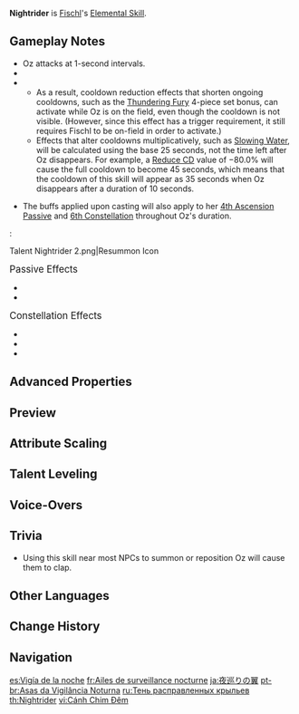 {{Talent Infobox
|image         = Talent Nightrider.png
|character     = Fischl
|type          = Elemental Skill
|info          = Summons Oz. The night raven forged of darkness and lightning descends upon the land, dealing {{Color|Electro DMG}} in a small [[AoE]].<br>For the ability's [[duration]], Oz will continuously attack nearby opponents with {{Color|Electro|Freikugel}}.<br><br>Hold to adjust the location Oz will be summoned to.<br>{{Control|Tap|Press|Press}} again any time during the ability's duration to once again summon him to Fischl's side.
|CD            = 25s
|duration      = 10s
|attr1         = Oz's ATK DMG
|value1        = 88.8–189%
|attr2         = Summoning DMG
|value2        = 115–245%
|utility1      = Effects End Character Fallen
|scale_att1    = ATK
}}
{{Description|"My time is most precious, and I shall not waste it on the likes of you... Go, Oz, fall upon them, and bring down upon them your Rachsüchtig Blitz, that which tears open the long night."<br>&mdash;[[Flowers for Princess Fischl]] (IV): Farewell Frau Welt}}
'''Nightrider''' is [[Fischl]]'s [[Elemental Skill]].

==Gameplay Notes==
* Oz attacks at 1-second intervals.
* {{Talent Note|particles|each of Oz's attacks|0.67}}
* {{Talent Note|cooldown|immediate}}
** As a result, cooldown reduction effects that shorten ongoing cooldowns, such as the [[Thundering Fury]] 4-piece set bonus, can activate while Oz is on the field, even though the cooldown is not visible. (However, since this effect has a trigger requirement, it still requires Fischl to be on-field in order to activate.)
** Effects that alter cooldowns multiplicatively, such as [[Ley Line Disorder|Slowing Water]], will be calculated using the base 25 seconds, not the time left after Oz disappears. For example, a [[Reduce CD]] value of &minus;80.0% will cause the full cooldown to become 45 seconds, which means that the cooldown of this skill will appear as 35 seconds when Oz disappears after a duration of 10 seconds.
* {{Talent Note|snapshot|Oz's ATK DMG|character=Fischl|snapshottime=when casting and when repositioning Oz}} The buffs applied upon casting will also apply to her [[Undone Be Thy Sinful Hex|4th Ascension Passive]] and [[Evernight Raven|6th Constellation]] throughout Oz's duration.
:<gallery>
Talent Nightrider 2.png|Resummon Icon
</gallery>

;<big>Passive Effects</big>
* {{Talent Note|character=Fischl|talent=Nightrider|ascension|1|Stellar Predator}}
* {{Talent Note|character=Fischl|talent=Nightrider|ascension|2|Undone Be Thy Sinful Hex}}

;<big>Constellation Effects</big>
* {{Talent Note|constellation|2|Devourer of All Sins}}
* {{Talent Note|constellation|3|Wings of Nightmare}}
* {{Talent Note|constellation|6|Evernight Raven}}

==Advanced Properties==
{{Advanced Properties
|title   = Summon DMG
|gu      = 1U
|icdtag  = none
|poise   = 80
|impulse = 2

|title2   = Oz's ATK DMG
|gu2      = 1U
|icdtag2  = Elemental Skill
|icdtype2 = 5s/4 Hits
|poise2   = 10
|impulse2 = 1

|title3   = Thundering Retribution (A1)
|gu3      = 1U
|icdtag3  = none
|poise3   = 40
|impulse3 = 1

|title4   = Thundering Retribution (A4)
|gu4      = 1U
|icdtag4  = none
|poise4   = 40
|impulse4 = 1

|title5   = Coordinated Attacks (C6)
|gu5      = 1U
|icdtag5  = Elemental Skill
|icdtype5 = 5s/4 Hits
|poise5   = 10
|impulse5 = 0
}}

==Preview==
{{Preview
|file1=Nightrider Press Preview
|caption1=Press

|file2=Nightrider Hold Preview
|caption2=Hold
}}
{{clr}}

==Attribute Scaling==
{{Talent Scaling
|talentType      = Elemental Skill
|levels          = 14
|order           = oz'satkdmg,summoningdmg,oz'sduration,cd
|titles          = Oz's ATK DMG (%),Summoning DMG (%),Oz's Duration,CD
|oz'satkdmg_1    = 88.8
|oz'satkdmg_2    = 95.46
|oz'satkdmg_3    = 102.12
|oz'satkdmg_4    = 111
|oz'satkdmg_5    = 117.66
|oz'satkdmg_6    = 124.32
|oz'satkdmg_7    = 133.2
|oz'satkdmg_8    = 142.08
|oz'satkdmg_9    = 150.96
|oz'satkdmg_10   = 159.84
|oz'satkdmg_11   = 168.72
|oz'satkdmg_12   = 177.6
|oz'satkdmg_13   = 188.7
|oz'satkdmg_14   = 200
|summoningdmg_1  = 115.44
|summoningdmg_2  = 124.1
|summoningdmg_3  = 132.76
|summoningdmg_4  = 144.3
|summoningdmg_5  = 152.96
|summoningdmg_6  = 161.62
|summoningdmg_7  = 173.16
|summoningdmg_8  = 184.7
|summoningdmg_9  = 196.25
|summoningdmg_10 = 207.79
|summoningdmg_11 = 219.34
|summoningdmg_12 = 230.88
|summoningdmg_13 = 245.31
|summoningdmg_14 = 260
|oz'sduration=10s
|cd=25s
}}

==Talent Leveling==
{{Talent Upgrade|Fischl}}

==Voice-Overs==
{{Talent VO}}

==Trivia==
*Using this skill near most NPCs to summon or reposition Oz will cause them to clap.

==Other Languages==
{{Other Languages
|en      = Nightrider
|zhs     = 夜巡影翼
|zhs_rm  = Yèxún Yǐngyì
|zht     = 夜巡影翼
|zht_rm  = Yèxún Yǐngyì
|zh_tl   = Shadowy Wings of Spinning Night
|ja      = 夜巡りの翼
|ja_rm   = Yomeguri no Tsubasa
|ja_tl   = Wings of Spinning Night
|ko      = 밤을 순찰하는 그림자 날개
|ko_rm   = Bam-eul Sunchalhaneun Geurimja Nalgae
|ko_tl   = Night-patrolling Shadow Wing
|es      = Vigía de la noche
|es_tl   = Watcher of the Night
|fr      = Ailes de surveillance nocturne
|fr_tl   = Night Watch Wings
|ru      = Тень расправленных крыльев
|ru_tl   = Shadow of Spread Wings
|th      = Nightrider
|vi      = Cánh Chim Đêm
|vi_tl   = Night Bird Wings
|de      = Schutz der Dunkelheit
|de_tl   = Protection of Darkness
|id      = Nightrider
|pt      = Asas da Vigilância Noturna
|pt_tl   = 
|tr      = Gecekuşu
|tr_tl   = Nightbird
|it      = Cavaliere della notte
|it_tl   = Knight of the Night
}}

==Change History==
{{Change History|1.0}}

==Navigation==
{{Talent Navbox|Fischl}}

[[es:Vigía de la noche]]
[[fr:Ailes de surveillance nocturne]]
[[ja:夜巡りの翼]]
[[pt-br:Asas da Vigilância Noturna]]
[[ru:Тень расправленных крыльев]]
[[th:Nightrider]]
[[vi:Cánh Chim Đêm]]